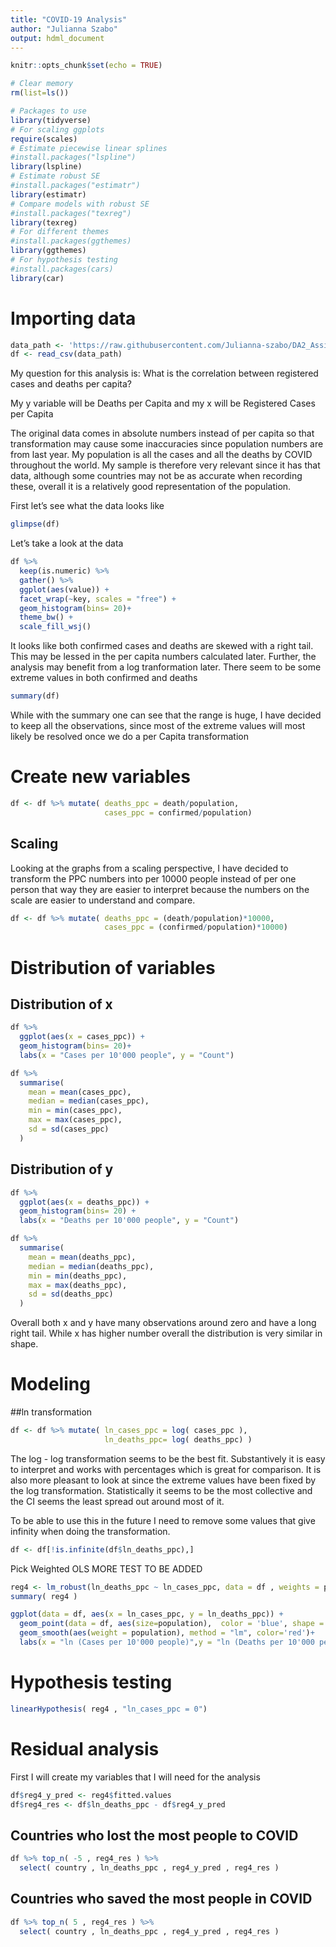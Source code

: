 ```yaml
---
title: "COVID-19 Analysis"
author: "Julianna Szabo"
output: hdml_document
---
```


```r
knitr::opts_chunk$set(echo = TRUE)

# Clear memory
rm(list=ls())

# Packages to use
library(tidyverse)
# For scaling ggplots
require(scales)
# Estimate piecewise linear splines
#install.packages("lspline")
library(lspline)
# Estimate robust SE
#install.packages("estimatr")
library(estimatr)
# Compare models with robust SE
#install.packages("texreg")
library(texreg)
# For different themes
#install.packages(ggthemes)
library(ggthemes)
# For hypothesis testing
#install.packages(cars)
library(car)
```

# Importing data

```r
data_path <- 'https://raw.githubusercontent.com/Julianna-szabo/DA2_Assignment_1/main/data/clean/covid_pop_09_11_2020_clean.csv'
df <- read_csv(data_path)
```

My question for this analysis is:
What is the correlation between registered cases and deaths per capita?

My y variable will be Deaths per Capita and my x  will be Registered Cases per Capita

The original data comes in absolute numbers instead of per capita so that transformation may cause some inaccuracies since population numbers are from last year.
My population is all the cases and all the deaths by COVID throughout the world.
My sample is therefore very relevant since it has that data, although some countries may not be as accurate when recording these, overall it is a relatively good representation of the population.

First let's see what the data looks like

```r
glimpse(df)
```

Let's take a look at the data
```r
df %>%
  keep(is.numeric) %>% 
  gather() %>% 
  ggplot(aes(value)) +
  facet_wrap(~key, scales = "free") +
  geom_histogram(bins= 20)+
  theme_bw() + 
  scale_fill_wsj()
```

It looks like both confirmed cases and deaths are skewed with a right tail.
This may be lessed in the per capita numbers calculated later. 
Further, the analysis may benefit from a log tranformation later.
There seem to be some extreme values in both confirmed and deaths

```r
summary(df)
```

While with the summary one can see that the range is huge, I have decided to keep all the observations, since most of the extreme values will most likely be resolved once we do a per Capita transformation

# Create new variables

```r
df <- df %>% mutate( deaths_ppc = death/population,
                     cases_ppc = confirmed/population)
```

## Scaling

Looking at the graphs from a scaling perspective, I have decided to transform the PPC numbers into per 10000 people instead of per one person that way they are easier to interpret because the numbers on the scale are easier to understand and compare.

```r
df <- df %>% mutate( deaths_ppc = (death/population)*10000,
                     cases_ppc = (confirmed/population)*10000)
```

# Distribution of variables

## Distribution of x
```r
df %>%
  ggplot(aes(x = cases_ppc)) +
  geom_histogram(bins= 20)+
  labs(x = "Cases per 10'000 people", y = "Count")

df %>% 
  summarise(
    mean = mean(cases_ppc),
    median = median(cases_ppc),
    min = min(cases_ppc),
    max = max(cases_ppc),
    sd = sd(cases_ppc)
  )
```

## Distribution of y
```r
df %>%
  ggplot(aes(x = deaths_ppc)) +
  geom_histogram(bins= 20) +
  labs(x = "Deaths per 10'000 people", y = "Count")

df %>% 
  summarise(
    mean = mean(deaths_ppc),
    median = median(deaths_ppc),
    min = min(deaths_ppc),
    max = max(deaths_ppc),
    sd = sd(deaths_ppc)
  )
```

Overall both x and y have many observations around zero and have a long right tail.
While x has higher number overall the distribution is very similar in shape.

# Modeling

##ln transformation
```r
df <- df %>% mutate( ln_cases_ppc = log( cases_ppc ),
                     ln_deaths_ppc= log( deaths_ppc) )
```

The log - log transformation seems to be the best fit. Substantively it is easy to interpret and works with percentages which is great for comparison.
It is also more pleasant to look at since the extreme values have been fixed by the log transformation.
Statistically it seems to be the most collective and the CI seems the least spread out around most of it.

To be able to use this in the future I need to remove some values that give infinity when doing the transformation.

```r
df <- df[!is.infinite(df$ln_deaths_ppc),]
```

Pick Weighted OLS
MORE TEST TO BE ADDED

```r
reg4 <- lm_robust(ln_deaths_ppc ~ ln_cases_ppc, data = df , weights = population)
summary( reg4 )
```
```r
ggplot(data = df, aes(x = ln_cases_ppc, y = ln_deaths_ppc)) +
  geom_point(data = df, aes(size=population),  color = 'blue', shape = 16, alpha = 0.6,  show.legend=F) +
  geom_smooth(aes(weight = population), method = "lm", color='red')+
  labs(x = "ln (Cases per 10'000 people)",y = "ln (Deaths per 10'000 people)")
```

# Hypothesis testing
```r
linearHypothesis( reg4 , "ln_cases_ppc = 0")
```

# Residual analysis

First I will create my variables that I will need for the analysis
```r
df$reg4_y_pred <- reg4$fitted.values
df$reg4_res <- df$ln_deaths_ppc - df$reg4_y_pred 
```

## Countries who lost the most people to COVID
```r
df %>% top_n( -5 , reg4_res ) %>% 
  select( country , ln_deaths_ppc , reg4_y_pred , reg4_res )
```

## Countries who saved the most people in COVID
```r
df %>% top_n( 5 , reg4_res ) %>% 
  select( country , ln_deaths_ppc , reg4_y_pred , reg4_res )
```
